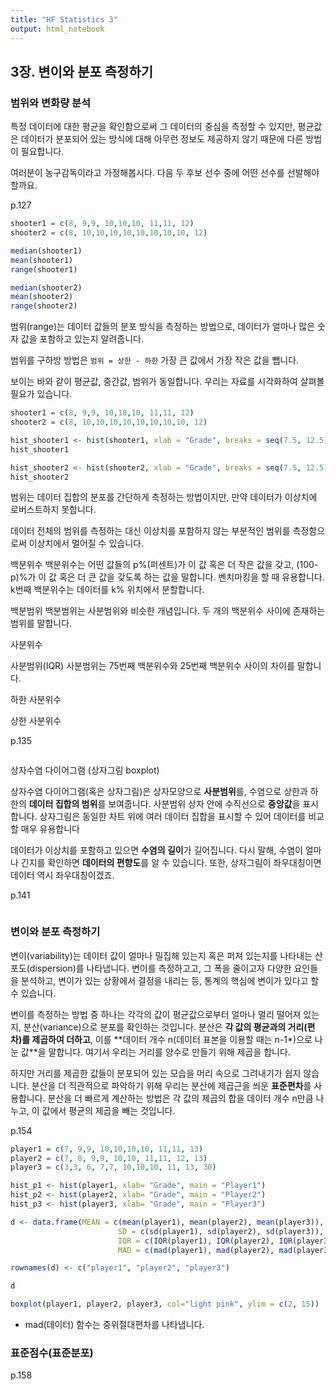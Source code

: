 ```yaml
---
title: "HF Statistics 3"
output: html_notebook
---
```


## 3장. 변이와 분포 측정하기

### 범위와 변화량 분석

특정 데이터에 대한 평균을 확인함으로써 그 데이터의 중심을 측정할 수 있지만, 평균값은 데이터가 분포되어 있는 방식에 대해 아무런 정보도 제공하지 않기 때문에 다른 방법이 필요합니다.

여러분이 농구감독이라고 가정해봅시다. 다음 두 후보 선수 중에 어떤 선수를 선발해야 할까요. 

p.127
```r
shooter1 = c(8, 9,9, 10,10,10, 11,11, 12)
shooter2 = c(8, 10,10,10,10,10,10,10,10, 12)

median(shooter1)
mean(shooter1)
range(shooter1)

median(shooter2)
mean(shooter2)
range(shooter2)

```

범위(range)는 데이터 값들의 분포 방식을 측정하는 방법으로, 데이터가 얼마나 많은 숫자 값을 포함하고 있는지 알려줍니다.

범위를 구하방 방법은 `범위 = 상한 - 하한` 가장 큰 값에서 가장 작은 값을 뺍니다. 


보이는 바와 같이 평균값, 중간값, 범위가 동일합니다.
우리는 자료를 시각화하여 살펴볼 필요가 있습니다.

```r
shooter1 = c(8, 9,9, 10,10,10, 11,11, 12)
shooter2 = c(8, 10,10,10,10,10,10,10,10, 12)

hist_shooter1 <- hist(shooter1, xlab = "Grade", breaks = seq(7.5, 12.5),xlim = c(7,13), main = "Shooter1")
hist_shooter1

hist_shooter2 <- hist(shooter2, xlab = "Grade", breaks = seq(7.5, 12.5),xlim = c(7,13), main = "Shooter2")
hist_shooter2
```


범위는 데이터 집합의 분포를 간단하게 측정하는 방법이지만, 만약 데이터가 이상치에 로버스트하지 못합니다. 

데이터 전체의 범위를 측정하는 대신 이상치를 포함하지 않는 부분적인 범위를 측정함으로써 이상치에서 멀어질 수 있습니다.

백분위수
백분위수는 어떤 값들의 p%(퍼센트)가 이 값 혹은 더 작은 값을 갖고, (100-p)%가 이 값 혹은 더 큰 값을 갖도록 하는 값을 말합니다. 벤치마킹을 할 때 유용합니다. k번째 백분위수는 데이터를 k% 위치에서 분할합니다. 

백분범위
백분범위는 사분범위와 비슷한 개념입니다. 두 개의 백분위수 사이에 존재하는 범위를 말합니다.

사분위수

사분범위(IQR)
사분범위는 75번째 백분위수와 25번째 백분위수 사이의 차이를 말합니다.

하한 사분위수

상한 사분위수

p.135
```r

```




상자수염 다이어그램 (상자그림 boxplot)

상자수염 다이어그램(혹은 상자그림)은 상자모양으로 **사분범위**를, 수염으로 상한과 하한의  **데이터 집합의 범위**를 보여줍니다. 사분범위 상자 안에 수직선으로 **중앙값**을 표시합니다. 상자그림은 동일한 차트 위에 여러 데이터 집합을 표시할 수 있어 데이터를 비교할 매우 유용합니다

데이터가 이상치를 포함하고 있으면 **수염의 길이**가 길어집니다. 다시 말해, 수염이 얼마나 긴지를 확인하면 **데이터의 편향도**를 알 수 있습니다. 또한, 상자그림이 좌우대칭이면 데이터 역시 좌우대칭이겠죠.



p.141
```r

```



### 변이와 분포 측정하기

변이(variability)는 데이터 값이 얼마나 밀집해 있는지 혹은 퍼져 있는지를 나타내는 산포도(dispersion)를 나타냅니다. 변이를 측정하고고, 그 폭을 줄이고자 다양한 요인들을 분석하고, 변이가 있는 상황에서 결정을 내리는 등, 통계의 핵심에 변이가 있다고 할 수 있습니다.

변이를 측정하는 방법 중 하나는 각각의 값이 평균값으로부터 얼마나 멀리 떨어져 있는지, 분산(variance)으로 분포를 확인하는 것입니다. 분산은 **각 값의 평균과의 거리(편차)를 제곱하여 더하고**, 이를 **데이터 개수 n(데이터 표본을 이용할 때는 n-1*)으로 나눈 값**을 말합니다. 여기서 우리는 거리를 양수로 만들기 위해 제곱을 합니다. 

하지만 거리를 제곱한 값들이 분포되어 있는 모습을 머리 속으로 그려내기가 쉽지 않습니다. 분산을 더 직관적으로 파악하기 위해 우리는 분산에 제곱근을 씌운 **표준편차**를 사용합니다.
분산을 더 빠르게 계산하는 방법은 각 값의 제곱의 합을 데이터 개수 n만큼 나누고, 이 값에서 평균의 제곱을 빼는 것입니다. 


p.154
```r
player1 = c(7, 9,9, 10,10,10,10, 11,11, 13)
player2 = c(7, 8, 9,9, 10,10, 11,11, 12, 13)
player3 = c(3,3, 6, 7,7, 10,10,10, 11, 13, 30)

hist_p1 <- hist(player1, xlab= "Grade", main = "Player1")
hist_p2 <- hist(player2, xlab= "Grade", main = "Player2")
hist_p3 <- hist(player3, xlab= "Grade", main = "Player3")

d <- data.frame(MEAN = c(mean(player1), mean(player2), mean(player3)),
                        SD = c(sd(player1), sd(player2), sd(player3)),
                        IQR = c(IQR(player1), IQR(player2), IQR(player3)),
                        MAD = c(mad(player1), mad(player2), mad(player3)))

rownames(d) <- c("player1", "player2", "player3")

d

boxplot(player1, player2, player3, col="light pink", ylim = c(2, 15))

```


* mad(데이터) 함수는 중위절대편차를 나타냅니다. 


### 표준점수(표준분포)


p.158
```r

```





